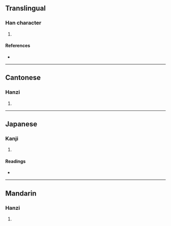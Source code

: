 {{character info/new}}
==Translingual==

===Han character===
{{Han char|rn=75|rad=木|as=07|sn=11|four=|canj=DYRN,XDYRN|ids=⿰木亨}}

# {{defn|Han|sort=木07}}

====References====
* {{Han ref|kx=0528.130|dkj=14833|hdz=21219.010|uh=6888|ud=26760}}

----

==Cantonese==

===Hanzi===
{{yue-hanzi|jyut=[[paang1]]|y=paang1}}

# {{defn|lang=yue|sort=木07}}

----

==Japanese==

===Kanji===
{{ja-kanji|grade=|rs=木07}}

# {{defn|lang=ja|sort=木07}}

====Readings====
* {{ja-readings|on=[[ほう]] (hō), [[ひょう]] (hyō)|kun=[[きでつくつたおおゆみ]] (kidetsukutsutaooyumi)}}

----

==Mandarin==

===Hanzi===
{{cmn-hanzi|pin=[[pēng]] ([[peng1]])|wg=p'eng<sup>1</sup>}}

# {{defn|lang=cmn|sort=木07}}